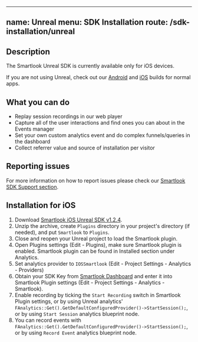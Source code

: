 
---
name: Unreal
menu: SDK Installation
route: /sdk-installation/unreal
---


## Description

The Smartlook Unreal SDK is currently available only for iOS devices.

If you are not using Unreal, check out our [Android](https://smartlook.github.io/docs/sdk/android/) and [iOS](https://smartlook.github.io/docs/sdk/ios/) builds for normal apps.

## What you can do

* Replay session recordings in our web player
* Capture all of the user interactions and find ones you can about in the Events manager
* Set your own custom analytics event and do complex funnels/queries in the dashboard
* Collect referrer value and source of installation per visitor

## Reporting issues

For more information on how to report issues please check our [Smartlook SDK Support section](https://smartlook.github.io/docs/sdk/support/#how-to-submit-an-issue).

## Installation for iOS

1. Download [Smartlook iOS Unreal SDK v1.2.4](https://sdk.smartlook.com/ios/smartlook-unreal-ios-sdk-1.2.4.zip).
2. Unzip the archive, create `Plugins` directory in your project's directory (if needed), and put `Smartlook` to `Plugins`.
3. Close and reopen your Unreal project to load the Smartlook plugin.
4. Open Plugins settings (Edit - Plugins), make sure Smartlook plugin is enabled. Smartlook plugin can be found in Installed section under Analytics.
5. Set analytics provider to `IOSSmartlook` (Edit - Project Settings - Analytics - Providers)
6. Obtain your SDK Key from [Smartlook Dashboard](https://www.smartlook.com/app/dashboard/settings/projects) and enter it into Smartlook Plugin settings (Edit - Project Settings - Analytics - Smartlook).
7. Enable recording by ticking the `Start Recording` switch in Smartlook Plugin settings, or by using Unreal analytics' `FAnalytics::Get().GetDefaultConfiguredProvider()->StartSession();`, or by using `Start Session` analytics blueprint node.
8. You can record events with `FAnalytics::Get().GetDefaultConfiguredProvider()->StartSession();`, or by using `Record Event` analytics blueprint node.